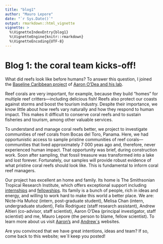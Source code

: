 ```yaml
---
title: "blog1"
author: "Mauro Lepore"
date: "`r Sys.Date()`"
output: rmarkdown::html_vignette
vignette: >
  %\VignetteIndexEntry{blog1}
  %\VignetteEngine{knitr::rmarkdown}
  %\VignetteEncoding{UTF-8}
---
```


# Blog 1: the coral team kicks-off!

What did reefs look like before humans? To answer this question, I joined the [Baseline Caribbean project](https://baselinecaribbean.wordpress.com/) of [Aaron O'Dea and his lab](https://aaronodea.wordpress.com/research-group/).

Reef corals are very important, for example, because they build "homes" for multiple reef critters---including delicious fish! Reefs also protect our coasts against storms and boost the tourism industry. Despite their importance, we know little about how reefs vary naturally and how they respond to human impact. This makes it difficult to conserve coral reefs and to sustain fisheries and tourism, among other valuable services.

To understand and manage coral reefs better, we project to investigate communities of reef corals from Bocas del Toro, Panama. Here, we had opportunistic access to sample pristine communities of reef corals---communities that lived approximately 7 000 yeas ago and, therefore, never experienced human impact. That opportunity was brief, during construction work. Soon after sampling, that fossil treasure was transformed into a lake and lost forever. Fortunately, our samples will provide robust evidence of what pristine coral reefs should look like. This is fundamental to inform coral reef managers.

Our project has excellent an home and family. Its home is The Smithsonian Tropical Research Institute, which offers exceptional support including [internships](http://www.stri.si.edu/english/education_fellowships/internships/index.php) and [fellowships](http://www.stri.si.edu/english/education_fellowships/fellowships/). Its family is a bunch of people, rich in ideas and energy, and willing to work hard to make this world a better place. We are: Nicte-Ha Muñoz (intern, post-graduate student), Melisa Chan (intern, undergraduate student), Felix Rodriguez (staff research assistant), Andrew Altieri (co-advisor, staff scientist), Aaron O'Dea (principal investigator, staff scientist) and me, Mauro Lepore (the person to blame, fellow scientist). To learn more about us visit [Aaron's](https://aaronodea.wordpress.com/research-group/) and [Andrew´s](http://www.altierilab.org/) websites.

Are you convinced that we have great intentions, ideas and team? If so, come back to this website; we´ll keep you posted!
